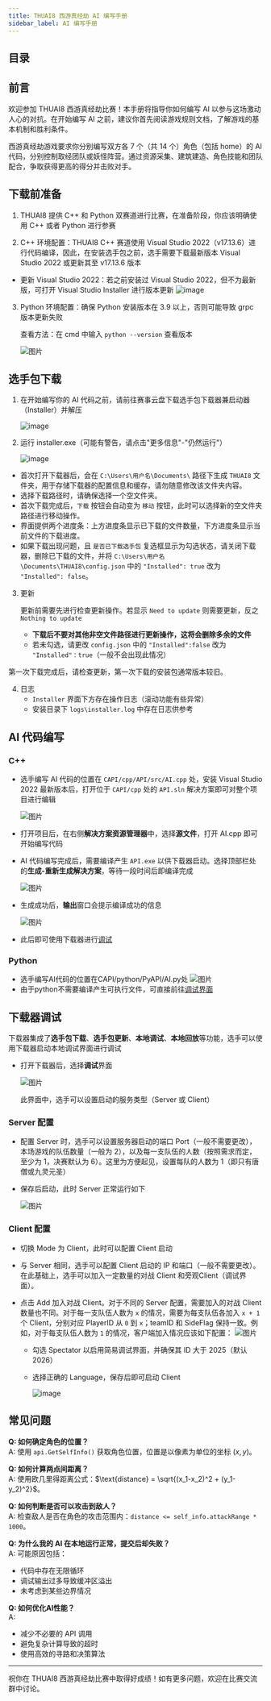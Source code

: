 ```yaml
---
title: THUAI8 西游真经劫 AI 编写手册
sidebar_label: AI 编写手册
---
```


## 目录


<TOCInline toc={toc} />

## 前言

欢迎参加 THUAI8 西游真经劫比赛！本手册将指导你如何编写 AI 以参与这场激动人心的对抗。在开始编写 AI 之前，建议你首先阅读游戏规则文档，了解游戏的基本机制和胜利条件。

西游真经劫游戏要求你分别编写双方各 7 个（共 14 个）角色（包括 home）的 AI 代码，分别控制取经团队或妖怪阵营。通过资源采集、建筑建造、角色技能和团队配合，争取获得更高的得分并击败对手。

## 下载前准备

1. THUAI8 提供 C++ 和 Python 双赛道进行比赛，在准备阶段，你应该明确使用 C++ 或者 Python 进行参赛

2. C++ 环境配置：THUAI8 C++ 赛道使用 Visual Studio 2022（v17.13.6）进行代码编译，因此，在安装选手包之前，选手需要下载最新版本 Visual Studio 2022 或更新其至 v17.13.6 版本

  - 更新 Visual Studio 2022：若之前安装过 Visual Studio 2022，但不为最新版，可打开 Visual Studio Installer 进行版本更新
    ![image](../../assets/THUAI8/intro/vs.png)

3. Python 环境配置：确保 Python 安装版本在 3.9 以上，否则可能导致 grpc 版本更新失败

   查看方法：在 cmd 中输入 `python --version` 查看版本

   ![图片](../../assets/THUAI8/intro/py.png)

## 选手包下载

1. 在开始编写你的 AI 代码之前，请前往赛事云盘下载选手包下载器兼启动器（Installer）并解压

   ![image](../../assets/THUAI8/intro/package.png)


2. 运行 installer.exe（可能有警告，请点击"更多信息"-"仍然运行"）

   ![image](../../assets/THUAI8/intro/installer.png)


  - 首次打开下载器后，会在 `C:\Users\用户名\Documents\` 路径下生成 `THUAI8` 文件夹，用于存储下载器的配置信息和缓存，请勿随意修改该文件夹内容。
  - 选择下载路径时，请确保选择一个空文件夹。
  - 首次下载完成后，`下载` 按钮会自动变为 `移动` 按钮，此时可以选择新的空文件夹路径进行移动操作。
  - 界面提供两个进度条：上方进度条显示已下载的文件数量，下方进度条显示当前文件的下载进度。
  - 如果下载出现问题，且 `是否已下载选手包` 复选框显示为勾选状态，请关闭下载器，删除已下载的文件，并将 `C:\Users\用户名\Documents\THUAI8\config.json` 中的 `"Installed": true` 改为 `"Installed": false`。
 
3. 更新

   更新前需要先进行检查更新操作。若显示 `Need to update` 则需要更新，反之 `Nothing to update`
   - **下载后不要对其他非空文件路径进行更新操作，这将会删除多余的文件**
   - 若未勾选，请更改 `config.json` 中的 `"Installed":false` 改为 `"Installed"：true`（一般不会出现此情况）

第一次下载完成后，请检查更新，第一次下载的安装包通常版本较旧。

4. 日志
   - `Installer` 界面下方存在操作日志（滚动功能有些异常）
   - 安装目录下 `logs\installer.log` 中存在日志供参考

## AI 代码编写

### C++

- 选手编写 AI 代码的位置在 `CAPI/cpp/API/src/AI.cpp` 处，安装 Visual Studio 2022 最新版本后，打开位于 `CAPI/cpp` 处的 `API.sln` 解决方案即可对整个项目进行编辑

  ![图片](../../assets/THUAI8/intro/api.png)

- 打开项目后，在右侧**解决方案资源管理器**中，选择**源文件**，打开 AI.cpp 即可开始编写代码

- AI 代码编写完成后，需要编译产生 `API.exe` 以供下载器启动。选择顶部栏处的**生成-重新生成解决方案**，等待一段时间后即编译完成

  ![图片](../../assets/THUAI8/intro/Cppbuild.png)

- 生成成功后，**输出**窗口会提示编译成功的信息

  ![图片](../../assets/THUAI8/intro/Success.png)

- 此后即可使用下载器进行[调试](#下载器调试)

### Python
- 选手编写AI代码的位置在CAPI/python/PyAPI/AI.py处
![图片](../../assets/THUAI8/intro/apipy.png)
- 由于python不需要编译产生可执行文件，可直接前往[调试界面](#下载器调试)

## 下载器调试

下载器集成了**选手包下载**、**选手包更新**、**本地调试**、**本地回放**等功能，选手可以使用下载器启动本地调试界面进行调试

- 打开下载器后，选择**调试**界面

  ![图片](../../assets/THUAI8/intro/Debug.png)

  此界面中，选手可以设置启动的服务类型（Server 或 Client）

### Server 配置

- 配置 Server 时，选手可以设置服务器启动的端口 Port（一般不需要更改），本场游戏的队伍数量（一般为 2），以及每一支队伍的人数（按照需求而定，至少为 1，决赛默认为 6）。这里为方便起见，设置每队的人数为 1（即只有唐僧或九灵元圣）

- 保存后启动，此时 Server 正常运行如下

  ![图片](../../assets/THUAI8/intro/Server.png)

### Client 配置
- 切换 Mode 为 Client，此时可以配置 Client 启动



- 与 Server 相同，选手可以配置 Client 启动的 IP 和端口（一般不需要更改）。在此基础上，选手可以加入一定数量的对战 Client 和旁观Client（调试界面）。

- 点击 Add 加入对战 Client。对于不同的 Server 配置，需要加入的对战 Client 数量也不同。对于每一支队伍人数为 `x` 的情况，需要为每支队伍各加入 `x + 1` 个 Client，分别对应 PlayerID 从 `0` 到 `x`；teamID 和 SideFlag 保持一致。例如，对于每支队伍人数为 `1` 的情况，客户端加入情况应该如下配置：
  ![图片](../../assets/THUAI8/intro/Clientdebug.png)
  - 勾选 Spectator 以启用简易调试界面，并确保其 ID 大于 2025（默认 2026）

  - 选择正确的 Language，保存后即可启动 Client

    ![image](../../assets/THUAI8/intro/Avalonia.png)

## 常见问题

**Q: 如何确定角色的位置？**  
A: 使用 `api.GetSelfInfo()` 获取角色位置，位置是以像素为单位的坐标 $(x, y)$。

**Q: 如何计算两点间距离？**  
A: 使用欧几里得距离公式：$\text{distance} = \sqrt{(x_1-x_2)^2 + (y_1-y_2)^2}$。

**Q: 如何判断是否可以攻击到敌人？**  
A: 检查敌人是否在角色的攻击范围内：`distance <= self_info.attackRange * 1000`。

**Q: 为什么我的 AI 在本地运行正常，提交后却失败？**  
A: 可能原因包括：
- 代码中存在无限循环
- 调试输出过多导致缓冲区溢出
- 未考虑到某些边界情况

**Q: 如何优化AI性能？**  
A:
- 减少不必要的 API 调用
- 避免复杂计算导致的超时
- 使用高效的寻路和决策算法

---

祝你在 THUAI8 西游真经劫比赛中取得好成绩！如有更多问题，欢迎在比赛交流群中讨论。